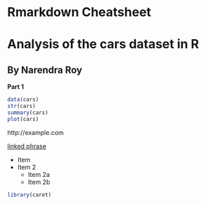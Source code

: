 # Rmarkdown Cheatsheet


# Analysis of the cars dataset in R
## By Narendra Roy

**Part 1**
```r

data(cars)
str(cars)
summary(cars)
plot(cars)

```

http://example.com

[linked phrase](http://example.com)

* Item
* Item 2
    + Item 2a
    + Item 2b
    
```r
library(caret)
```